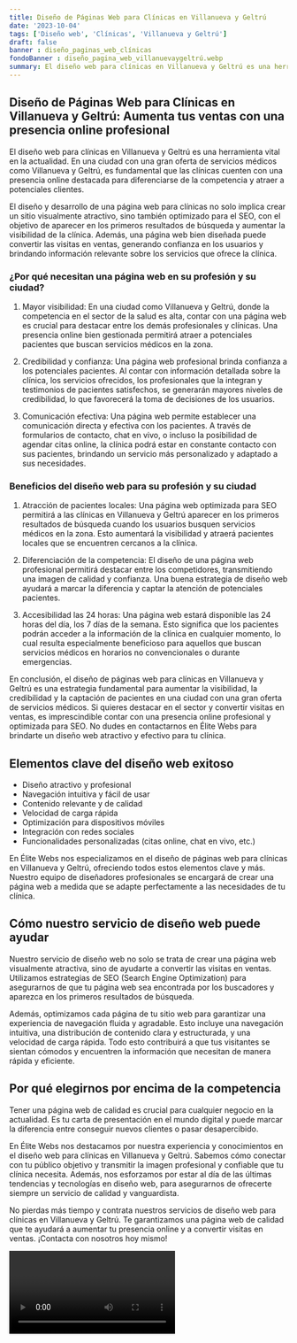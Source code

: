 ```yaml
---
title: Diseño de Páginas Web para Clínicas en Villanueva y Geltrú
date: '2023-10-04'
tags: ['Diseño web', 'Clínicas', 'Villanueva y Geltrú']
draft: false
banner : diseño_paginas_web_clínicas
fondoBanner : diseño_pagina_web_villanuevaygeltrú.webp
summary: El diseño web para clínicas en Villanueva y Geltrú es una herramienta vital en la actualidad. En una ciudad con una gran oferta de servicios médicos como Villanueva y Geltrú, es fundamental que las clínicas cuenten con una presencia online destacada para diferenciarse de la competencia y atraer a potenciales clientes. 
---
```


## Diseño de Páginas Web para Clínicas en Villanueva y Geltrú: Aumenta tus ventas con una presencia online profesional

El diseño web para clínicas en Villanueva y Geltrú es una herramienta vital en la actualidad. En una ciudad con una gran oferta de servicios médicos como Villanueva y Geltrú, es fundamental que las clínicas cuenten con una presencia online destacada para diferenciarse de la competencia y atraer a potenciales clientes. 

El diseño y desarrollo de una página web para clínicas no solo implica crear un sitio visualmente atractivo, sino también optimizado para el SEO, con el objetivo de aparecer en los primeros resultados de búsqueda y aumentar la visibilidad de la clínica. Además, una página web bien diseñada puede convertir las visitas en ventas, generando confianza en los usuarios y brindando información relevante sobre los servicios que ofrece la clínica.

### ¿Por qué necesitan una página web en su profesión y su ciudad?

1. Mayor visibilidad: En una ciudad como Villanueva y Geltrú, donde la competencia en el sector de la salud es alta, contar con una página web es crucial para destacar entre los demás profesionales y clínicas. Una presencia online bien gestionada permitirá atraer a potenciales pacientes que buscan servicios médicos en la zona.

2. Credibilidad y confianza: Una página web profesional brinda confianza a los potenciales pacientes. Al contar con información detallada sobre la clínica, los servicios ofrecidos, los profesionales que la integran y testimonios de pacientes satisfechos, se generarán mayores niveles de credibilidad, lo que favorecerá la toma de decisiones de los usuarios.

3. Comunicación efectiva: Una página web permite establecer una comunicación directa y efectiva con los pacientes. A través de formularios de contacto, chat en vivo, o incluso la posibilidad de agendar citas online, la clínica podrá estar en constante contacto con sus pacientes, brindando un servicio más personalizado y adaptado a sus necesidades.

### Beneficios del diseño web para su profesión y su ciudad

1. Atracción de pacientes locales: Una página web optimizada para SEO permitirá a las clínicas en Villanueva y Geltrú aparecer en los primeros resultados de búsqueda cuando los usuarios busquen servicios médicos en la zona. Esto aumentará la visibilidad y atraerá pacientes locales que se encuentren cercanos a la clínica.

2. Diferenciación de la competencia: El diseño de una página web profesional permitirá destacar entre los competidores, transmitiendo una imagen de calidad y confianza. Una buena estrategia de diseño web ayudará a marcar la diferencia y captar la atención de potenciales pacientes.

3. Accesibilidad las 24 horas: Una página web estará disponible las 24 horas del día, los 7 días de la semana. Esto significa que los pacientes podrán acceder a la información de la clínica en cualquier momento, lo cual resulta especialmente beneficioso para aquellos que buscan servicios médicos en horarios no convencionales o durante emergencias.

En conclusión, el diseño de páginas web para clínicas en Villanueva y Geltrú es una estrategia fundamental para aumentar la visibilidad, la credibilidad y la captación de pacientes en una ciudad con una gran oferta de servicios médicos. Si quieres destacar en el sector y convertir visitas en ventas, es imprescindible contar con una presencia online profesional y optimizada para SEO. No dudes en contactarnos en Élite Webs para brindarte un diseño web atractivo y efectivo para tu clínica.

<GifSeo />

<Cta />

## Elementos clave del diseño web exitoso

- Diseño atractivo y profesional
- Navegación intuitiva y fácil de usar
- Contenido relevante y de calidad
- Velocidad de carga rápida
- Optimización para dispositivos móviles
- Integración con redes sociales
- Funcionalidades personalizadas (citas online, chat en vivo, etc.)

En Élite Webs nos especializamos en el diseño de páginas web para clínicas en Villanueva y Geltrú, ofreciendo todos estos elementos clave y más. Nuestro equipo de diseñadores profesionales se encargará de crear una página web a medida que se adapte perfectamente a las necesidades de tu clínica.

## Cómo nuestro servicio de diseño web puede ayudar

Nuestro servicio de diseño web no solo se trata de crear una página web visualmente atractiva, sino de ayudarte a convertir las visitas en ventas. Utilizamos estrategias de SEO (Search Engine Optimization) para asegurarnos de que tu página web sea encontrada por los buscadores y aparezca en los primeros resultados de búsqueda.

Además, optimizamos cada página de tu sitio web para garantizar una experiencia de navegación fluida y agradable. Esto incluye una navegación intuitiva, una distribución de contenido clara y estructurada, y una velocidad de carga rápida. Todo esto contribuirá a que tus visitantes se sientan cómodos y encuentren la información que necesitan de manera rápida y eficiente.

## Por qué elegirnos por encima de la competencia

Tener una página web de calidad es crucial para cualquier negocio en la actualidad. Es tu carta de presentación en el mundo digital y puede marcar la diferencia entre conseguir nuevos clientes o pasar desapercibido.

En Élite Webs nos destacamos por nuestra experiencia y conocimientos en el diseño web para clínicas en Villanueva y Geltrú. Sabemos cómo conectar con tu público objetivo y transmitir la imagen profesional y confiable que tu clínica necesita. Además, nos esforzamos por estar al día de las últimas tendencias y tecnologías en diseño web, para asegurarnos de ofrecerte siempre un servicio de calidad y vanguardista.

No pierdas más tiempo y contrata nuestros servicios de diseño web para clínicas en Villanueva y Geltrú. Te garantizamos una página web de calidad que te ayudará a aumentar tu presencia online y a convertir visitas en ventas. ¡Contacta con nosotros hoy mismo!

<Video />

<CtaBot job='Clínicas' city='Villanueva y Geltrú'/>

<Gmaps query='Villanueva y Geltrú+españa+maps' />
